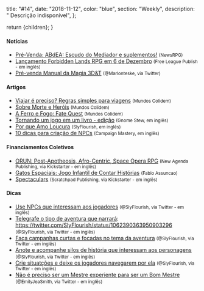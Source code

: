 
  title: "#14",
  date: "2018-11-12",
  color: "blue",
  section: "Weekly",
  description: "    Descrição indisponível",
};

  return <InternalLayout meta={meta}>{children}</InternalLayout>;
}

#### Notícias

- [Pré-Venda: ABdEA: Escudo do Mediador e suplementos!] <small>(NewsRPG)</small>
- [Lançamento Forbidden Lands RPG em 6 de Dezembro] <small>(Free League Publish - em inglês)</small>
- [Pré-venda Manual da Magia 3D&T] <small>(@Marlonteske, via Twitter)</small>

#### Artigos

- [Viajar é preciso? Regras simples para viagens] <small>(Mundos Colidem)</small>
- [Sobre Morte e Heróis] <small>(Mundos Colidem)</small>
- [A Ferro e Fogo: Fate Quest] <small>(Mundos Colidem)</small>
- [Tornando um jogo em um livro - edição] <small>(Gnome Stew, em inglês)</small>
- [Por que Amo Loucura] <small>(SlyFlourish, em inglês)</small>
- [10 dicas para criação de NPCs] <small>(Campaign Mastery, em inglês)</small>

#### Financiamentos Coletivos

- [ORUN: Post-Apotheosis, Afro-Centric, Space Opera RPG] <small>(New Agenda Publishing, via Kickstarter - em inglês)</small>
- [Gatos Espaciais: Jogo Infantil de Contar Histórias] <small>(Fabio Assuncao)</small>
- [Spectaculars] <small>(Scratchpad Publishing, via Kickstarter - em inglês)</small>

#### Dicas

- [Use NPCs que interessam aos jogadores] <small>(@SlyFlourish, via Twitter - em inglês)</small>
- [Telegrafe o tipo de aventura que narrará]: https://twitter.com/SlyFlourish/status/1062390363950903296 <small>(@SlyFlourish, via Twitter - em inglês)</small>
- [Faça campanhas curtas e focadas no tema da aventura] <small>(@SlyFlourish, via Twitter - em inglês)</small>
- [Anote e acompanhe silos de história que interessam aos personagens] <small>(@SlyFlourish, via Twitter - em inglês)</small>
- [Crie situatções e deixe os jogadores navegarem por ela] <small>(@SlyFlourish, via Twitter - em inglês)</small>
- [Não é preciso ser um Mestre experiente para ser um Bom Mestre] <small>(@EmilyJeaSmith, via Twitter - em inglês)</small>

[viajar é preciso? regras simples para viagens]: https://mundoscolidem.com.br/viajar-e-preciso-regras-simples-para-viagens/
[sobre morte e heróis]: https://mundoscolidem.com.br/geist/
[tornando um jogo em um livro - edição]: https://gnomestew.com/game-making/making-a-game-into-a-book-editing/
[por que amo loucura]: http://slyflourish.com/madness.html
[10 dicas para criação de npcs]: http://www.campaignmastery.com/blog/ten-tips-for-npc-creation/
[a ferro e fogo: fate quest]: https://mundoscolidem.com.br/fate-quest/
[orun: post-apotheosis, afro-centric, space opera rpg]: https://www.kickstarter.com/projects/newagendapubs/orun?ref_tag=www.rpgdomestre.com
[pré-venda: abdea: escudo do mediador e suplementos!]: https://newsrpg.wordpress.com/2018/11/15/pre-venda-abdea-a-misteriosa-sesmaria-de-dom-perestelo/
[lançamento forbidden lands rpg em 6 de dezembro]: http://frialigan.se/en/news/#/pressreleases/forbidden-lands-rpg-launches-on-december-6th-make-your-mark-on-a-cursed-world-2795925
[gatos espaciais: jogo infantil de contar histórias]: https://www.catarse.me/gatosjogo
[pré-venda manual da magia 3d&t]: https://twitter.com/marlonteske/status/1062319107511607296
[spectaculars]: https://www.kickstarter.com/projects/scratchpadpublishing/spectaculars
[use npcs que interessam aos jogadores]: https://twitter.com/SlyFlourish/status/1062012604070141952
[telegrafe o tipo de aventura que narrará]: https://twitter.com/SlyFlourish/status/1062390363950903296
[faça campanhas curtas e focadas no tema da aventura]: https://twitter.com/SlyFlourish/status/1062767677574397952
[anote e acompanhe silos de história que interessam aos personagens]: https://twitter.com/SlyFlourish/status/1063099829503623169
[crie situatções e deixe os jogadores navegarem por ela]: https://twitter.com/SlyFlourish/status/1064247146545901568
[não é preciso ser um mestre experiente para ser um bom mestre]: https://twitter.com/EmilyJeaSmith/status/1062110109826863104

